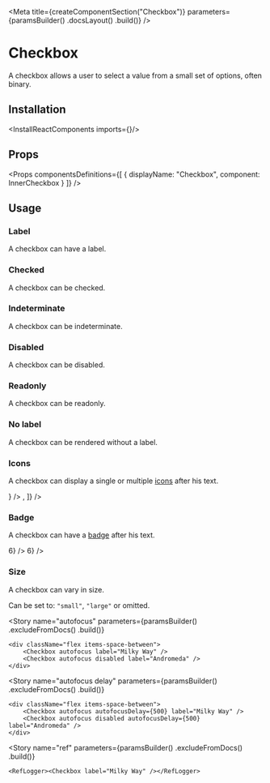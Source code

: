 
<Meta
    title={createComponentSection("Checkbox")}
    parameters={paramsBuilder()
        .docsLayout(<ReactComponentsLayout semanticPath="/modules/checkbox" />)
        .build()}
/>

# Checkbox

A checkbox allows a user to select a value from a small set of options, often binary.

## Installation

<InstallReactComponents imports={<Imports />}/>

## Props

<HocWarning componentName="Checkbox" semanticPath="modules/checkbox/" />

<Props
    componentsDefinitions={[
        { displayName: "Checkbox", component: InnerCheckbox }
    ]}
/>

## Usage

### Label

A checkbox can have a label.

<Preview>
    <Story name="label">
        <Checkbox label="Milky Way" />
    </Story>
</Preview>

### Checked

A checkbox can be checked.

<Preview>
    <Story name="checked">
        <Checkbox defaultChecked label="Milky Way" />
    </Story>
</Preview>

### Indeterminate

A checkbox can be indeterminate.

<Preview>
    <Story name="indeterminate">
        <Checkbox defaultIndeterminate label="Milky Way" />
    </Story>
</Preview>

### Disabled

A checkbox can be disabled.

<Preview>
    <Story name="disabled">
        <Checkbox disabled label="Milky Way" />
    </Story>
</Preview>

### Readonly

A checkbox can be readonly.

<Preview>
    <Story name="readonly">
        <Checkbox readOnly label="Milky Way" />
    </Story>
</Preview>

### No label

A checkbox can be rendered without a label.

<Preview>
    <Story name="no label">
        <Checkbox />
    </Story>
</Preview>

### Icons

A checkbox can display a single or multiple [icons](?path=/docs/materials-icons--page) after his text.

<Preview>
    <Story name="icons">
        <div className="flex items-lot-of-space-between">
            <Checkbox label="Milky Way" icons={<InfoIcon />} />
            <Checkbox label="Andromeda" icons={[<InfoIcon />, <HelpIcon />]} />
        </div>
    </Story>
</Preview>

### Badge

A checkbox can have a [badge](?path=/docs/components-badge--default-story) after his text.

<Preview>
    <Story name="badge">
        <div className="flex items-lot-of-space-between">
            <Checkbox label="Milky Way" badge={<Badge>6</Badge>} />
            <Checkbox label="Milky Way" badge={<Badge variant="inline">6</Badge>} />
        </div>
    </Story>
</Preview>

### Size

A checkbox can vary in size.

Can be set to: `"small"`, `"large"` or omitted.

<Preview>
    <Story name="size">
        <div className="flex items-end items-lot-of-space-between">
            <Checkbox size="small" label="Milky Way" />
            <Checkbox label="Milky Way" />
            <Checkbox size="large" label="Milky Way" />
        </div>
    </Story>
</Preview>

<Story
    name="autofocus"
    parameters={paramsBuilder()
        .excludeFromDocs()
        .build()}
>
    <div className="flex items-space-between">
        <Checkbox autofocus label="Milky Way" />
        <Checkbox autofocus disabled label="Andromeda" />
    </div>
</Story>

<Story
    name="autofocus delay"
    parameters={paramsBuilder()
        .excludeFromDocs()
        .build()}
>
    <div className="flex items-space-between">
        <Checkbox autofocus autofocusDelay={500} label="Milky Way" />
        <Checkbox autofocus disabled autofocusDelay={500} label="Andromeda" />
    </div>
</Story>

<Story
    name="ref"
    parameters={paramsBuilder()
        .excludeFromDocs()
        .build()}
>
    <RefLogger><Checkbox label="Milky Way" /></RefLogger>
</Story>
